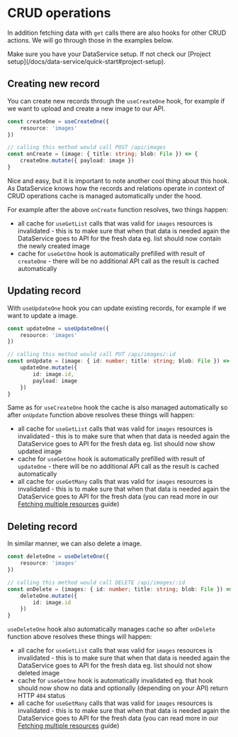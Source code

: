 
# CRUD operations

In addition fetching data with `get` calls there are also hooks for other CRUD actions. We will go through those in the examples below.

<Callout>
    Make sure you have your DataService setup. If not check our [Project
    setup](/docs/data-service/quick-start#project-setup).
</Callout>

## Creating new record

You can create new records through the `useCreateOne` hook, for example if we want to upload and create a new image to our API.

```ts copy
const createOne = useCreateOne({
    resource: 'images'
})

// calling this method would call POST /api/images
const onCreate = (image: { title: string; blob: File }) => {
    createOne.mutate({ payload: image })
}
```

Nice and easy, but it is important to note another cool thing about this hook. As DataService knows how the records and relations operate in context of CRUD operations cache is managed automatically under the hood.

For example after the above `onCreate` function resolves, two things happen:

-   all cache for `useGetList` calls that was valid for `images` resources is invalidated - this is to make sure that when that data is needed again the DataService goes to API for the fresh data eg. list should now contain the newly created image
-   cache for `useGetOne` hook is automatically prefilled with result of `createOne` - there will be no additional API call as the result is cached automatically

## Updating record

With `useUpdateOne` hook you can update existing records, for example if we want to update a image.

```ts copy
const updateOne = useUpdateOne({
    resource: 'images'
})

// calling this method would call PUT /api/images/:id
const onUpdate = (image: { id: number; title: string; blob: File }) => {
    updateOne.mutate({
        id: image.id,
        payload: image
    })
}
```

Same as for `useCreateOne` hook the cache is also managed automatically so after `onUpdate` function above resolves these things will happen:

-   all cache for `useGetList` calls that was valid for `images` resources is invalidated - this is to make sure that when that data is needed again the DataService goes to API for the fresh data eg. list should now show updated image
-   cache for `useGetOne` hook is automatically prefilled with result of `updateOne` - there will be no additional API call as the result is cached automatically
-   all cache for `useGetMany` calls that was valid for `images` resources is invalidated - this is to make sure that when that data is needed again the DataService goes to API for the fresh data (you can read more in our [Fetching multiple resources](/docs/data-service/fetching-multiple-resources) guide)

## Deleting record

In similar manner, we can also delete a image.

```ts copy
const deleteOne = useDeleteOne({
    resource: 'images'
})

// calling this method would call DELETE /api/images/:id
const onDelete = (images: { id: number; title: string; blob: File }) => {
    deleteOne.mutate({
        id: image.id
    })
}
```

`useDeleteOne` hook also automatically manages cache so after `onDelete` function above resolves these things will happen:

-   all cache for `useGetList` calls that was valid for `images` resources is invalidated - this is to make sure that when that data is needed again the DataService goes to API for the fresh data eg. list should not show deleted image
-   cache for `useGetOne` hook is automatically invalidated eg. that hook should now show no data and optionally (depending on your API) return HTTP `404` status
-   all cache for `useGetMany` calls that was valid for `images` resources is invalidated - this is to make sure that when that data is needed again the DataService goes to API for the fresh data (you can read more in our [Fetching multiple resources](/docs/data-service/fetching-multiple-resources) guide)
